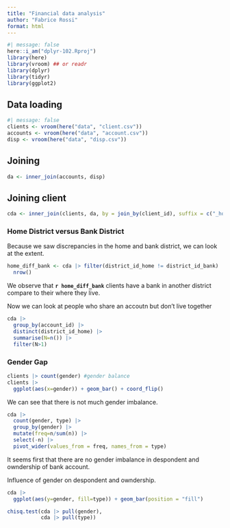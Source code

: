```yaml
---
title: "Financial data analysis"
author: "Fabrice Rossi"
format: html
---
```


```r
#| message: false
here::i_am("dplyr-102.Rproj")
library(here)
library(vroom) ## or readr
library(dplyr)
library(tidyr)
library(ggplot2)
```

## Data loading

```r
#| message: false
clients <- vroom(here("data", "client.csv"))
accounts <- vroom(here("data", "account.csv"))
disp <- vroom(here("data", "disp.csv"))
```

## Joining

```r
da <- inner_join(accounts, disp)
```

## Joining client

```r
cda <- inner_join(clients, da, by = join_by(client_id), suffix = c("_home", "_bank"))
```

### Home District versus Bank District

Because we saw discrepancies in the home and bank district, we can look at the extent.

```r
home_diff_bank <- cda |> filter(district_id_home != district_id_bank) |>
  nrow()
```

We observe that **`r home_diff_bank`** clients have a bank in another district compare to their where they live.

Now we can look at people who share an accoutn but don't live together
```r
cda |> 
  group_by(account_id) |> 
  distinct(district_id_home) |>
  summarise(N=n()) |> 
  filter(N>1) 
```

### Gender Gap
```r
clients |> count(gender) #gender balance
clients |>
  ggplot(aes(x=gender)) + geom_bar() + coord_flip() 
```
We can see that there is not much gender imbalance.

```r
cda |> 
  count(gender, type) |> 
  group_by(gender) |>
  mutate(freq=n/sum(n)) |>
  select(-n) |>
  pivot_wider(values_from = freq, names_from = type)
```

It seems first that there are no gender imbalance in despondent and owndership of bank account.

Influence of gender on despondent and owndership. 
```r
cda |>
  ggplot(aes(y=gender, fill=type)) + geom_bar(position = "fill")
```

```r
chisq.test(cda |> pull(gender),
           cda |> pull(type))
```

